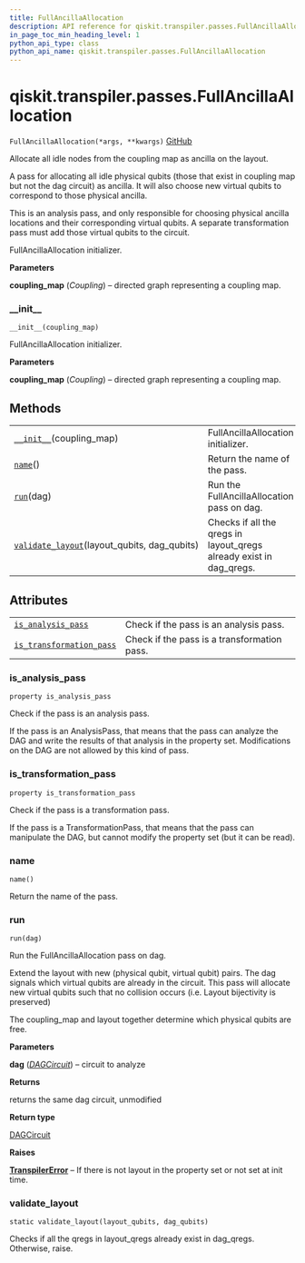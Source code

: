 ```yaml
---
title: FullAncillaAllocation
description: API reference for qiskit.transpiler.passes.FullAncillaAllocation
in_page_toc_min_heading_level: 1
python_api_type: class
python_api_name: qiskit.transpiler.passes.FullAncillaAllocation
---
```


# qiskit.transpiler.passes.FullAncillaAllocation

<span id="qiskit.transpiler.passes.FullAncillaAllocation" />

`FullAncillaAllocation(*args, **kwargs)` [GitHub](https://github.com/qiskit/qiskit/tree/stable/0.18/qiskit/transpiler/passes/layout/full_ancilla_allocation.py "view source code")

Allocate all idle nodes from the coupling map as ancilla on the layout.

A pass for allocating all idle physical qubits (those that exist in coupling map but not the dag circuit) as ancilla. It will also choose new virtual qubits to correspond to those physical ancilla.

<Admonition title="Note" type="note">
  This is an analysis pass, and only responsible for choosing physical ancilla locations and their corresponding virtual qubits. A separate transformation pass must add those virtual qubits to the circuit.
</Admonition>

FullAncillaAllocation initializer.

**Parameters**

**coupling\_map** (*Coupling*) – directed graph representing a coupling map.

### \_\_init\_\_

<span id="qiskit.transpiler.passes.FullAncillaAllocation.__init__" />

`__init__(coupling_map)`

FullAncillaAllocation initializer.

**Parameters**

**coupling\_map** (*Coupling*) – directed graph representing a coupling map.

## Methods

|                                                                                                                                                                                    |                                                                       |
| ---------------------------------------------------------------------------------------------------------------------------------------------------------------------------------- | --------------------------------------------------------------------- |
| [`__init__`](#qiskit.transpiler.passes.FullAncillaAllocation.__init__ "qiskit.transpiler.passes.FullAncillaAllocation.__init__")(coupling\_map)                                    | FullAncillaAllocation initializer.                                    |
| [`name`](#qiskit.transpiler.passes.FullAncillaAllocation.name "qiskit.transpiler.passes.FullAncillaAllocation.name")()                                                             | Return the name of the pass.                                          |
| [`run`](#qiskit.transpiler.passes.FullAncillaAllocation.run "qiskit.transpiler.passes.FullAncillaAllocation.run")(dag)                                                             | Run the FullAncillaAllocation pass on dag.                            |
| [`validate_layout`](#qiskit.transpiler.passes.FullAncillaAllocation.validate_layout "qiskit.transpiler.passes.FullAncillaAllocation.validate_layout")(layout\_qubits, dag\_qubits) | Checks if all the qregs in layout\_qregs already exist in dag\_qregs. |

## Attributes

|                                                                                                                                                                            |                                             |
| -------------------------------------------------------------------------------------------------------------------------------------------------------------------------- | ------------------------------------------- |
| [`is_analysis_pass`](#qiskit.transpiler.passes.FullAncillaAllocation.is_analysis_pass "qiskit.transpiler.passes.FullAncillaAllocation.is_analysis_pass")                   | Check if the pass is an analysis pass.      |
| [`is_transformation_pass`](#qiskit.transpiler.passes.FullAncillaAllocation.is_transformation_pass "qiskit.transpiler.passes.FullAncillaAllocation.is_transformation_pass") | Check if the pass is a transformation pass. |

### is\_analysis\_pass

<span id="qiskit.transpiler.passes.FullAncillaAllocation.is_analysis_pass" />

`property is_analysis_pass`

Check if the pass is an analysis pass.

If the pass is an AnalysisPass, that means that the pass can analyze the DAG and write the results of that analysis in the property set. Modifications on the DAG are not allowed by this kind of pass.

### is\_transformation\_pass

<span id="qiskit.transpiler.passes.FullAncillaAllocation.is_transformation_pass" />

`property is_transformation_pass`

Check if the pass is a transformation pass.

If the pass is a TransformationPass, that means that the pass can manipulate the DAG, but cannot modify the property set (but it can be read).

### name

<span id="qiskit.transpiler.passes.FullAncillaAllocation.name" />

`name()`

Return the name of the pass.

### run

<span id="qiskit.transpiler.passes.FullAncillaAllocation.run" />

`run(dag)`

Run the FullAncillaAllocation pass on dag.

Extend the layout with new (physical qubit, virtual qubit) pairs. The dag signals which virtual qubits are already in the circuit. This pass will allocate new virtual qubits such that no collision occurs (i.e. Layout bijectivity is preserved)

The coupling\_map and layout together determine which physical qubits are free.

**Parameters**

**dag** ([*DAGCircuit*](qiskit.dagcircuit.DAGCircuit "qiskit.dagcircuit.DAGCircuit")) – circuit to analyze

**Returns**

returns the same dag circuit, unmodified

**Return type**

[DAGCircuit](qiskit.dagcircuit.DAGCircuit "qiskit.dagcircuit.DAGCircuit")

**Raises**

[**TranspilerError**](qiskit.transpiler.TranspilerError "qiskit.transpiler.TranspilerError") – If there is not layout in the property set or not set at init time.

### validate\_layout

<span id="qiskit.transpiler.passes.FullAncillaAllocation.validate_layout" />

`static validate_layout(layout_qubits, dag_qubits)`

Checks if all the qregs in layout\_qregs already exist in dag\_qregs. Otherwise, raise.


